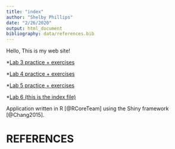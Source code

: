 ```yaml
---
title: "index"
author: "Shelby Phillips"
date: "2/26/2020"
output: html_document
bibliography: data/references.bib
---
```


Hello, This is my web site!


*[Lab 3 practice + exercises](old_notesR/Lab-3.html)

*[Lab 4 practice + exercises](old_notesR/LAB-4-markdown_updated.html)

*[Lab 5 practice + exercises](old_notesR/LAB_5.html)

*[Lab 6 (this is the index file)](index.html)

Application written in R [@RCoreTeam] using the Shiny framework [@Chang2015].

# REFERENCES







